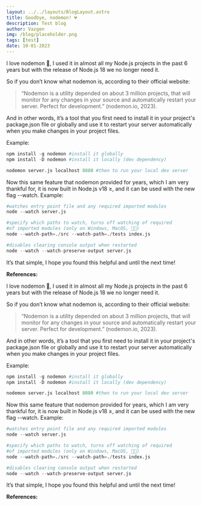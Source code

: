 ```yaml
---
layout: ../../layouts/BlogLayout.astro
title: Goodbye, nodemon! 💔
description: Test blog
author: Vazgen
img: /blog/placeholder.png
tags: [test]
date: 10-01-2023
---
```


I love nodemon 💚, I used it in almost all my Node.js projects in the past 6 years but with the release of Node.js 18 we no longer need it.

So if you don’t know what nodemon is, according to their official website:

> “Nodemon is a utility depended on about 3 million projects, that will monitor for any changes in your source and automatically restart your server. Perfect for development.” (nodemon.io, 2023).

And in other words, it’s a tool that you first need to install it in your project's package.json file or globally and use it to restart your server automatically when you make changes in your project files.

Example:

```py
npm install -g nodemon #install it globally
npm install -D nodemon #install it locally (dev dependency)

nodemon server.js localhost 8080 #then to run your local dev server
```

Now this same feature that nodemon provided for years, which I am very thankful for, it is now built in Node.js v18 ≥, and it can be used with the new flag --watch. Example:

```py
#watches entry point file and any required imported modules
node --watch server.js

#specify which paths to watch, turns off watching of required
#of imported modules (only on Windows, MacOS, 🐧😢)
node --watch-path=./src --watch-path=./tests index.js

#disables clearing console output when restarted
node --watch --watch-preserve-output server.js
```

It’s that simple, I hope you found this helpful and until the next time!

**References:**

I love nodemon 💚, I used it in almost all my Node.js projects in the past 6 years but with the release of Node.js 18 we no longer need it.

So if you don’t know what nodemon is, according to their official website:

> “Nodemon is a utility depended on about 3 million projects, that will monitor for any changes in your source and automatically restart your server. Perfect for development.” (nodemon.io, 2023).

And in other words, it’s a tool that you first need to install it in your project's package.json file or globally and use it to restart your server automatically when you make changes in your project files.

Example:

```py
npm install -g nodemon #install it globally
npm install -D nodemon #install it locally (dev dependency)

nodemon server.js localhost 8080 #then to run your local dev server
```

Now this same feature that nodemon provided for years, which I am very thankful for, it is now built in Node.js v18 ≥, and it can be used with the new flag --watch. Example:

```py
#watches entry point file and any required imported modules
node --watch server.js

#specify which paths to watch, turns off watching of required
#of imported modules (only on Windows, MacOS, 🐧😢)
node --watch-path=./src --watch-path=./tests index.js

#disables clearing console output when restarted
node --watch --watch-preserve-output server.js
```

It’s that simple, I hope you found this helpful and until the next time!

**References:**
